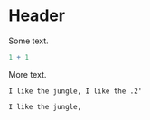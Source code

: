 # Header

Some text.

```R
1 + 1
```

More text.

```nonR
I like the jungle, I like the .2'
```

```blabla
I like the jungle,
```

